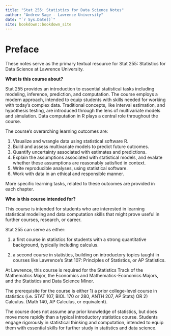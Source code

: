 ```yaml
--- 
title: "Stat 255: Statistics for Data Science Notes"
author: "Andrew Sage - Lawrence University"
date: "`r Sys.Date()`"
site: bookdown::bookdown_site
---
```


# Preface  {-}

These notes serve as the primary textual resource for Stat 255: Statistics for Data Science at Lawrence University.   

**What is this course about?**

Stat 255 provides an introduction to essential statistical tasks including modeling, inference, prediction, and computation. The course employs a modern approach, intended to equip students with skills needed for working with today's complex data. Traditional concepts, like interval estimation, and hypothesis testing, are introduced through the lens of multivariate models and simulation. Data computation in R plays a central role throughout the course. 

The course's overarching learning outcomes are:   

1. Visualize and wrangle data using statistical software R.    
2. Build and assess multivariate models to predict future outcomes.    
3. Quantify uncertainty associated with estimates and predictions.    
4. Explain the assumptions associated with statistical models, and evalate whether these assumptions are reasonably satisfied in context.   
5. Write reproducible analyses, using statistical software.    
6. Work with data in an ethical and responsible manner.    

More specific learning tasks, related to these outcomes are provided in each chapter.   

**Who is this course intended for?** 

This course is intended for students who are interested in learning statistical modeling and data computation skills that might prove useful in further courses, research, or career. 

Stat 255 can serve as either: 

1. a first course in statistics for students with a strong quantitative background, typically including calculus.   

2. a second course in statistics, building on introductory topics taught in courses like Lawrence's Stat 107: Principles of Statistics, or AP Statistics.    

At Lawrence, this course is required for the Statistics Track of the Mathematics Major, the Economics and Mathematics-Economics Majors, and the Statistics and Data Science Minor.  

The prerequisite for the course is either 1) a prior college-level course in statistics (i.e. STAT 107, BIOL 170 or 280, ANTH 207, AP Stats) OR 2) Calculus. (Math 140, AP Calculus, or equivalent).   

The course does not assume any prior knowledge of statistics, but does move more rapidly than a typical introductory statistics course. Students engage rigorously in statistical thinking and computation, intended to equip them with essential skills for further study in statistics and data science.   

